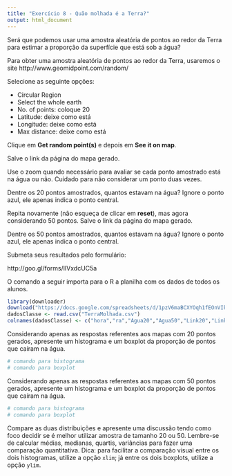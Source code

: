 ```yaml
---
title: "Exercício 8 - Quão molhada é a Terra?"
output: html_document
---
```


Será que podemos usar uma amostra aleatória de pontos ao redor da Terra para estimar a proporção da superfície que está sob a água?

Para obter uma amostra aleatória de pontos ao redor da Terra, usaremos o site http://www.geomidpoint.com/random/

Selecione as seguinte opções:

* Circular Region
* Select the whole earth
* No. of points: coloque 20
* Latitude: deixe como está
* Longitude: deixe como está
* Max distance: deixe como está

Clique em **Get random point(s)** e depois em **See it on map**.

Salve o link da página do mapa gerado.

Use o zoom quando necessário para avaliar se cada ponto amostrado está na água ou não. Cuidado para não considerar um ponto duas vezes.

Dentre os 20 pontos amostrados, quantos estavam na água? Ignore o ponto azul, ele apenas indica o ponto central.

Repita novamente (não esqueça de clicar em **reset**), mas agora considerando 50 pontos. Salve o link da página do mapa gerado.

Dentre os 50 pontos amostrados, quantos estavam na água? Ignore o ponto azul, ele apenas indica o ponto central.

Submeta seus resultados pelo formulário:

http://goo.gl/forms/lIVxdcUC5a


O comando a seguir importa para o R a planilha com os dados de todos os alunos.

```r
library(downloader)
download("https://docs.google.com/spreadsheets/d/1pzV6maBCXYOqh1fEOnVIkcB6DN2YvQIBKf8JbEJyP2U/export?format=csv","TerraMolhada.csv")
dadosClasse <- read.csv("TerraMolhada.csv")
colnames(dadosClasse) <- c("hora","ra","Agua20","Agua50","Link20","Link50")
```

Considerando apenas as respostas referentes aos mapas com 20 pontos gerados, apresente um histograma e um boxplot da proporção de pontos que caíram na água.

```r
# comando para histograma
# comando para boxplot
```


Considerando apenas as respostas referentes aos mapas com 50 pontos gerados, apresente um histograma e um boxplot da proporção de pontos que caíram na água.

```r
# comando para histograma
# comando para boxplot
```

Compare as duas distribuições e apresente uma discussão tendo como foco decidir se é melhor utilizar amostra de tamanho 20 ou 50. Lembre-se de calcular médias, medianas, quartis, variâncias para fazer uma comparação quantitativa. Dica: para facilitar a comparação visual entre os dois histogramas, utilize a opção `xlim`; já entre os dois boxplots, utilize a opção `ylim`. 











